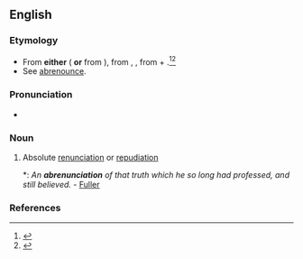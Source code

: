 ==English==

===Etymology===
* From '''either''' ({{etyl|fro}} {{term|abrenonciation|lang=fro}} '''or''' from {{etyl|LL.}} {{term|abrenuntiatio|lang=la}}), from {{etyl|LL.}} {{term|abrenuntiatus|lang=la}}, {{term|abrenuntiatio|abrenuntiatiō|lang=la}}, from {{term|ab|lang=la}} + {{term|renuntiatio|renuntiatiō|to renounce|lang=la}}.<ref name=SOED>{{reference-book | last =| first = | authorlink =  | coauthors =  | editor =Brown, Lesley  | others =  | title = The Shorter Oxford English Dictionary | origdate =  | origyear = 1933| origmonth =  | url =  | format =  | accessdate =  | accessyear =  | accessmonth =  | edition = 5th | date =  | year =2003| month =  | publisher =Oxford University Press  | location =Oxford, UK | language =  | id =  | doi = | isbn =978-0-19-860575-7 | lccn = | ol = | pages =8| chapter =  | chapterurl =  | quote =}}</ref><ref name=WI3>{{reference-book | last =| first = | authorlink =  | coauthors =  | editor =Gove, Philip Babcock    | others =  | title = Webster's Third International Dictionary of the English Language Unabridged | origdate =  | origyear = 1909 | origmonth =  | url =  | format =  | accessdate =  | accessyear =  | accessmonth =  | edition =  | date =  | year =1976  | month =  | publisher =G. & C. Merriam Co.  | location = Springfield, MA | language =  | id =  | doi = | isbn =0-87779-101-5 | lccn = | ol = | pages =5| chapter =  | chapterurl =  | quote =}}</ref>
* See [[abrenounce]].

===Pronunciation===
* {{rhymes|eɪʃən}}

===Noun===
{{en-noun}}

# {{obsolete}} Absolute [[renunciation]] or [[repudiation]]
#*: ''An '''abrenunciation''' of that truth which he so long had professed, and still believed.'' - [[Fuller]]

===References===
<references/>